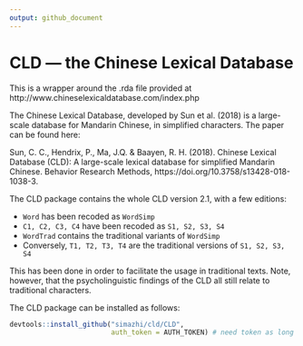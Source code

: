 ```yaml
---
output: github_document
---
```


# CLD — the Chinese Lexical Database

This is a wrapper around the .rda file provided at http://www.chineselexicaldatabase.com/index.php

The Chinese Lexical Database, developed by Sun et al. (2018) is a large-scale database for Mandarin Chinese, in simplified characters.
The paper can be found here:

Sun, C. C., Hendrix, P., Ma, J.Q. & Baayen, R. H. (2018). Chinese Lexical Database (CLD): A large-scale lexical database for simplified Mandarin Chinese. Behavior Research Methods, https://doi.org/10.3758/s13428-018-1038-3.

The CLD package contains the whole CLD version 2.1, with a few editions:

* `Word` has been recoded as `WordSimp`
* `C1, C2, C3, C4` have been recoded as `S1, S2, S3, S4`
* `WordTrad` contains the traditional variants of `WordSimp`
* Conversely, `T1, T2, T3, T4` are the traditional versions of `S1, S2, S3, S4`

This has been done in order to facilitate the usage in traditional texts. 
Note, however, that the psycholinguistic findings of the CLD all still relate to traditional characters.

The CLD package can be installed as follows:

```r
devtools::install_github("simazhi/cld/CLD", 
                         auth_token = AUTH_TOKEN) # need token as long as it's private
```
